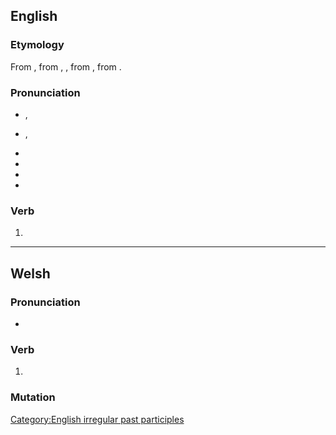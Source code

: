 ==English==

===Etymology===
From {{inh|en|enm|throwen}}, from {{inh|en|ang|þrāwen}}, {{m|ang|ġeþrāwen}}, from {{inh|en|gem-pro|*þrēanaz}}, from {{inh|en|gem-pro|*þrēaną}}.

===Pronunciation===
* {{a|RP}} {{enPR|thrōn}}, {{IPA|en|/θɹəʊn/}}
* {{a|GA}} {{enPR|thrōn}}, {{IPA|en|/θɹoʊn/}}
* {{audio|en|en-us-thrown.ogg|Audio (US)}}
* {{audio|en|En-uk-thrown.ogg|Audio (UK)}}
* {{rhymes|en|əʊn}}
* {{homophones|en|throne}}

===Verb===
{{head|en|verb form}}

# {{past participle of|en|throw|nocat=1}}

[[Category:English irregular past participles]]

----

==Welsh==

===Pronunciation===
* {{IPA|cy|/θrou̯n/}}

===Verb===
{{head|cy|mutated verb}}

# {{aspirate mutation of|cy|trown}}

===Mutation===
{{cy-mut-auto|trown}}